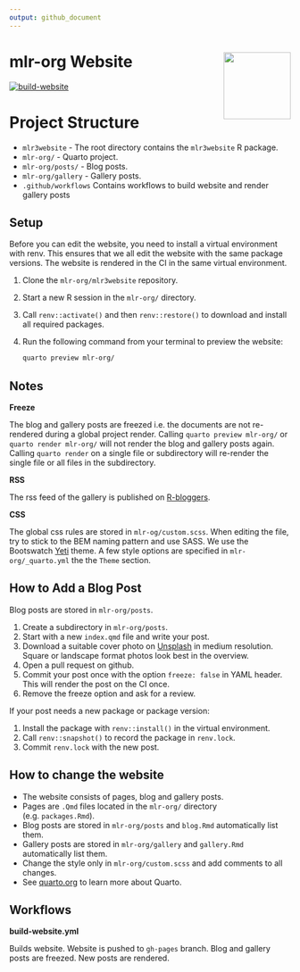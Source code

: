 ```yaml
---
output: github_document
---
```



# mlr-org Website <img src="man/figures/logo.png" align="right" width = "120" />

[![build-website](https://github.com/mlr-org/mlr3website/actions/workflows/build-website.yml/badge.svg)](https://github.com/mlr-org/mlr3website/actions/workflows/build-website.yml)

# Project Structure

* `mlr3website` - The root directory contains the `mlr3website` R package.
* `mlr-org/` - Quarto project.
* `mlr-org/posts/` - Blog posts.
* `mlr-org/gallery` - Gallery posts.
* `.github/workflows` Contains workflows to build website and render gallery posts

## Setup

Before you can edit the website, you need to install a virtual environment with renv.
This ensures that we all edit the website with the same package versions.
The website is rendered in the CI in the same virtual environment.

1. Clone the `mlr-org/mlr3website` repository.
1. Start a new R session in the `mlr-org/` directory.
1. Call `renv::activate()` and then `renv::restore()` to download and install all required packages.
1. Run the following command from your terminal to preview the website:

    ```bash
    quarto preview mlr-org/
    ```

## Notes

**Freeze**

The blog and gallery posts are freezed i.e. the documents are not re-rendered during a global project render.
Calling `quarto preview mlr-org/` or `quarto render mlr-org/` will not render the blog and gallery posts again.
Calling `quarto render` on a single file or subdirectory will re-render the single file or all files in the subdirectory.

**RSS**

The rss feed of the gallery is published on [R-bloggers](https://www.r-bloggers.com/).

**CSS**

The global css rules are stored in `mlr-og/custom.scss`.
When editing the file, try to stick to the BEM naming pattern and use SASS.
We use the Bootswatch [Yeti](https://bootswatch.com/yeti/) theme.
A few style options are specified in `mlr-org/_quarto.yml` the the `Theme` section.

## How to Add a Blog Post

Blog posts are stored in `mlr-org/posts`.

1. Create a subdirectory in `mlr-org/posts`.
1. Start with a new `index.qmd` file and write your post.
1. Download a suitable cover photo on [Unsplash](https://unsplash.com) in medium resolution.
   Square or landscape format photos look best in the overview.
1. Open a pull request on github.
1. Commit your post once with the option `freeze: false` in YAML header.
   This will render the post on the CI once.
1. Remove the freeze option and ask for a review.

If your post needs a new package or package version:

1. Install the package with `renv::install()` in the virtual environment.
1. Call `renv::snapshot()` to record the package in `renv.lock`.
1. Commit `renv.lock` with the new post.


## How to change the website

* The website consists of pages, blog and gallery posts.
* Pages are `.Qmd` files located in the `mlr-org/` directory (e.g. `packages.Rmd`).
* Blog posts are stored in `mlr-org/posts` and `blog.Rmd` automatically list them.
* Gallery posts are stored in `mlr-org/gallery` and `gallery.Rmd` automatically list them.
* Change the style only in `mlr-org/custom.scss` and add comments to all changes.
* See [quarto.org](https://quarto.org) to learn more about Quarto.

## Workflows

**build-website.yml**

Builds website.
Website is pushed to `gh-pages` branch.
Blog and gallery posts are freezed.
New posts are rendered.
